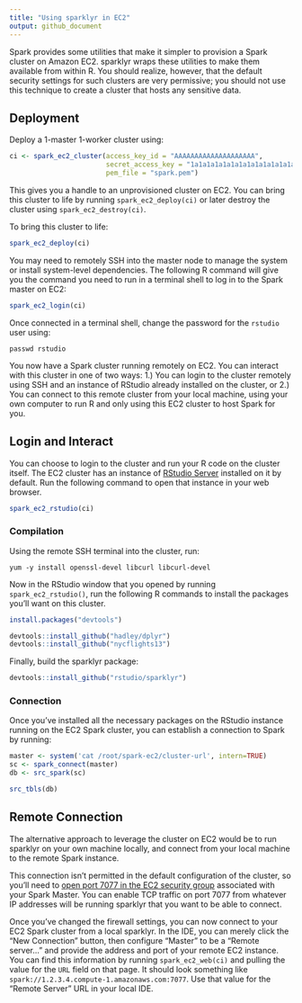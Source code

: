 ```yaml
---
title: "Using sparklyr in EC2"
output: github_document
---
```


Spark provides some utilities that make it simpler to provision a Spark cluster on Amazon EC2. sparklyr wraps these utilities to make them available from within R. You should realize, however, that the default security settings for such clusters are very permissive; you should not use this technique to create a cluster that hosts any sensitive data. 

## Deployment

Deploy a 1-master 1-worker cluster using:

```r
ci <- spark_ec2_cluster(access_key_id = "AAAAAAAAAAAAAAAAAAAA",
                        secret_access_key = "1a1a1a1a1a1a1a1a1a1a1a1a1a1a1a1a1a1a1a1",
                        pem_file = "spark.pem")
```

This gives you a handle to an unprovisioned cluster on EC2. You can bring this cluster to life by running `spark_ec2_deploy(ci)` or later destroy the cluster using `spark_ec2_destroy(ci)`.

To bring this cluster to life:

```r
spark_ec2_deploy(ci)
```

You may need to remotely SSH into the master node to manage the system or install system-level dependencies. The following R command will give you the command you need to run in a terminal shell to log in to the Spark master on EC2:

```r
spark_ec2_login(ci)
```

Once connected in a terminal shell, change the password for the `rstudio` user using:

`passwd rstudio`

You now have a Spark cluster running remotely on EC2. You can interact with this cluster in one of two ways: 1.) You can login to the cluster remotely using SSH and an instance of RStudio already installed on the cluster, or 2.) You can connect to this remote cluster from your local machine, using your own computer to run R and only using this EC2 cluster to host Spark for you.

## Login and Interact

You can choose to login to the cluster and run your R code on the cluster itself. The EC2 cluster has an instance of [RStudio Server](https://www.rstudio.com/products/rstudio/#Server) installed on it by default. Run the following command to open that instance in your web browser.

```r
spark_ec2_rstudio(ci)
```

### Compilation

Using the remote SSH terminal into the cluster, run:

```
yum -y install openssl-devel libcurl libcurl-devel
```

Now in the RStudio window that you opened by running `spark_ec2_rstudio()`, run the following R commands to install the packages you'll want on this cluster.

```r
install.packages("devtools")

devtools::install_github("hadley/dplyr")
devtools::install_github("nycflights13")
```

Finally, build the sparklyr package:

```r
devtools::install_github("rstudio/sparklyr")
```

### Connection

Once you've installed all the necessary packages on the RStudio instance running on the EC2 Spark cluster, you can establish a connection to Spark by running:

```r
master <- system('cat /root/spark-ec2/cluster-url', intern=TRUE)
sc <- spark_connect(master)
db <- src_spark(sc)

src_tbls(db)
```

## Remote Connection

The alternative approach to leverage the cluster on EC2 would be to run sparklyr on your own machine locally, and connect from your local machine to the remote Spark instance.

This connection isn't permitted in the default configuration of the cluster, so you'll need to [open port 7077 in the EC2 security group](http://docs.aws.amazon.com/AWSEC2/latest/UserGuide/using-network-security.html) associated with your Spark Master. You can enable TCP traffic on port 7077 from whatever IP addresses will be running sparklyr that you want to be able to connect.

Once you've changed the firewall settings, you can now connect to your EC2 Spark cluster from a local sparklyr. In the IDE, you can merely click the "New Connection" button, then configure "Master" to be a "Remote server..." and provide the address and port of your remote EC2 instance. You can find this information by running `spark_ec2_web(ci)` and pulling the value for the `URL` field on that page. It should look something like `spark://1.2.3.4.compute-1.amazonaws.com:7077`. Use that value for the "Remote Server" URL in your local IDE.


